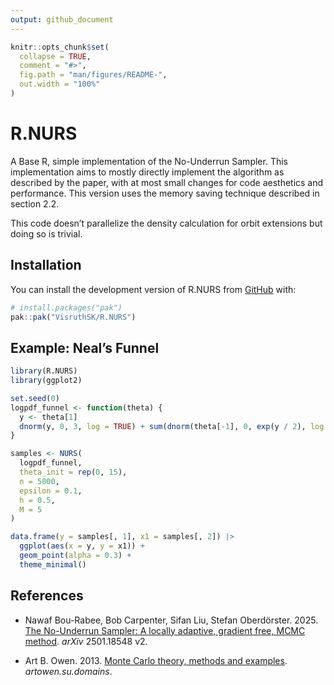 ```yaml
---
output: github_document
---
```


<!-- README.md is generated from README.Rmd. Please edit that file -->

```r
knitr::opts_chunk$set(
  collapse = TRUE,
  comment = "#>",
  fig.path = "man/figures/README-",
  out.width = "100%"
)
```

# R.NURS

<!-- badges: start -->
<!-- badges: end -->

A Base R, simple implementation of the No-Underrun Sampler. This implementation aims to mostly directly implement the algorithm as described by the paper, with at most small changes for code aesthetics and performance. This version uses the memory saving technique described in section 2.2.

This code doesn't parallelize the density calculation for orbit extensions but doing so is trivial.

## Installation

You can install the development version of R.NURS from [GitHub](https://github.com/) with:

``` r
# install.packages("pak")
pak::pak("VisruthSK/R.NURS")
```

## Example: Neal's Funnel

```r
library(R.NURS)
library(ggplot2)

set.seed(0)
logpdf_funnel <- function(theta) {
  y <- theta[1]
  dnorm(y, 0, 3, log = TRUE) + sum(dnorm(theta[-1], 0, exp(y / 2), log = TRUE))
}

samples <- NURS(
  logpdf_funnel,
  theta_init = rep(0, 15),
  n = 5000,
  epsilon = 0.1,
  h = 0.5,
  M = 5
)

data.frame(y = samples[, 1], x1 = samples[, 2]) |>
  ggplot(aes(x = y, y = x1)) +
  geom_point(alpha = 0.3) +
  theme_minimal()
```

## References

* Nawaf Bou-Rabee, Bob Carpenter, Sifan Liu, Stefan Oberdörster. 2025.
[The No-Underrun Sampler: A locally adaptive, gradient free, MCMC
method](https://arxiv.org/abs/2501.18548v2). *arXiv* 2501.18548 v2.

* Art B. Owen. 2013. [Monte Carlo theory, methods and examples](https://artowen.su.domains/mc/). *artowen.su.domains*.
